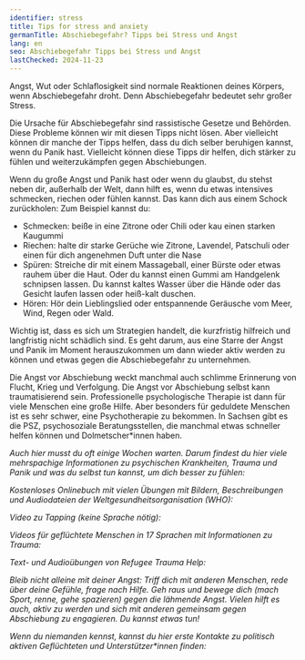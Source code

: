 ```yaml
---
identifier: stress
title: Tips for stress and anxiety
germanTitle: Abschiebegefahr? Tipps bei Stress und Angst
lang: en
seo: Abschiebegefahr Tipps bei Stress und Angst
lastChecked: 2024-11-23
---
```



Angst, Wut oder Schlaflosigkeit sind normale Reaktionen deines Körpers, wenn Abschiebegefahr droht. Denn Abschiebegefahr bedeutet sehr großer Stress.

Die Ursache für Abschiebegefahr sind rassistische Gesetze und Behörden. Diese Probleme können wir mit diesen Tipps nicht lösen. Aber vielleicht können dir manche der Tipps helfen, dass du dich selber beruhigen kannst, wenn du Panik hast. Vielleicht können diese Tipps dir helfen, dich stärker zu fühlen und weiterzukämpfen gegen Abschiebungen.

Wenn du große Angst und Panik hast oder wenn du glaubst, du stehst neben dir, außerhalb der Welt, dann hilft es, wenn du etwas intensives schmecken, riechen oder fühlen kannst. Das kann dich aus einem Schock zurückholen:
Zum Beispiel kannst du:

- Schmecken: beiße in eine Zitrone oder Chili oder kau einen starken Kaugummi
- Riechen: halte dir starke Gerüche wie Zitrone, Lavendel, Patschuli oder einen für dich angenehmen Duft unter die Nase
- Spüren: Streiche dir mit einem Massageball, einer Bürste oder etwas rauhem über die Haut. Oder du kannst einen Gummi am Handgelenk schnipsen lassen. Du kannst kaltes Wasser über die Hände oder das Gesicht laufen lassen oder heiß-kalt duschen.
- Hören: Hör dein Lieblingslied oder entspannende Geräusche vom Meer, Wind, Regen oder Wald.

Wichtig ist, dass es sich um Strategien handelt, die kurzfristig hilfreich und langfristig nicht schädlich sind. Es geht darum, aus eine Starre der Angst und Panik im Moment herauszukommen um dann wieder aktiv werden zu können und etwas gegen die Abschiebegefahr zu unternehmen.

Die Angst vor Abschiebung weckt manchmal auch schlimme Erinnerung von Flucht, Krieg und Verfolgung. Die Angst vor Abschiebung selbst kann traumatisierend sein. Professionelle psychologische Therapie ist dann für viele Menschen eine große Hilfe. Aber besonders für geduldete Menschen ist es sehr schwer, eine Psychotherapie zu bekommen. In Sachsen gibt es die PSZ, psychosoziale Beratungsstellen, die manchmal etwas schneller helfen können und Dolmetscher\*innen haben.

<Address identifier="psz_sachsen"/>

Auch hier musst du oft einige Wochen warten. Darum findest du hier viele mehrspachige Informationen zu psychischen Krankheiten, Trauma und Panik und was du selbst tun kannst, um dich besser zu fühlen:

Kostenloses Onlinebuch mit vielen Übungen mit Bildern, Beschreibungen und Audiodateien der Weltgesundheitsorganisation (WHO):

<ExternalShortLink identifier="who_stress"/>

Video zu Tapping (keine Sprache nötig):

<ExternalShortLink identifier="tapping"/>

Videos für geflüchtete Menschen in 17 Sprachen mit Informationen zu Trauma:

<ExternalShortLink identifier="maxplank_trauma"/>

Text- und Audioübungen von Refugee Trauma Help:

<ExternalShortLink identifier="refugee_trauma_nawa"/>

Bleib nicht alleine mit deiner Angst: Triff dich mit anderen Menschen, rede über deine Gefühle, frage nach Hilfe. Geh raus und bewege dich (mach Sport, renne, gehe spazieren) gegen die lähmende Angst. Vielen hilft es auch, aktiv zu werden und sich mit anderen gemeinsam gegen Abschiebung zu engagieren. Du kannst etwas tun!

Wenn du niemanden kennst, kannst du hier erste Kontakte zu politisch aktiven Geflüchteten und Unterstützer\*innen finden:

<ExternalShortLink identifier="w2eu_contacts"/>
